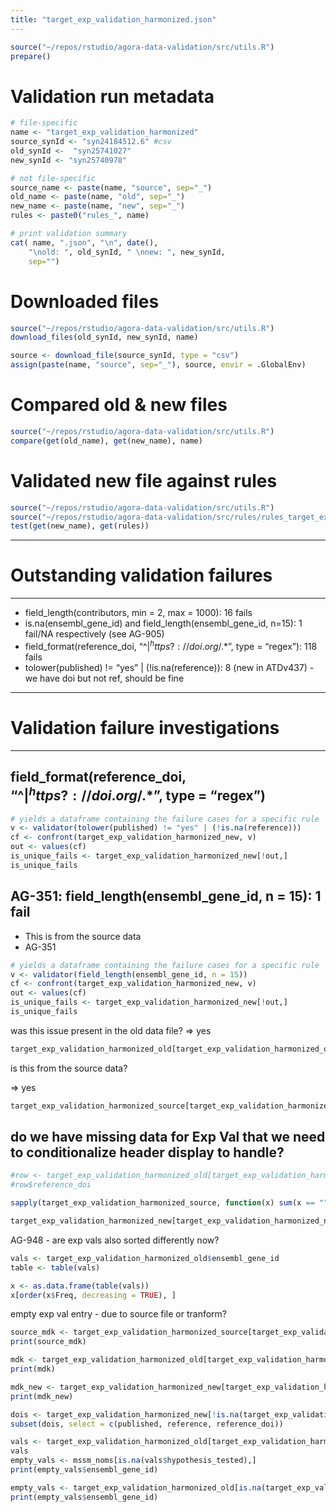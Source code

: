 ```yaml
---
title: "target_exp_validation_harmonized.json"
---
```


```r
source("~/repos/rstudio/agora-data-validation/src/utils.R")
prepare()
```

# Validation run metadata
```r
# file-specific
name <- "target_exp_validation_harmonized"
source_synId <- "syn24184512.6" #csv
old_synId <-  "syn25741027"  
new_synId <- "syn25740978"

# not file-specific
source_name <- paste(name, "source", sep="_")
old_name <- paste(name, "old", sep="_")
new_name <- paste(name, "new", sep="_")
rules <- paste0("rules_", name)

# print validation summary
cat( name, ".json", "\n", date(),
    "\nold: ", old_synId, " \nnew: ", new_synId,
    sep="")
```

# Downloaded files
```r
source("~/repos/rstudio/agora-data-validation/src/utils.R")
download_files(old_synId, new_synId, name)
```

```r
source <- download_file(source_synId, type = "csv") 
assign(paste(name, "source", sep="_"), source, envir = .GlobalEnv)
```


# Compared old & new files
```r
source("~/repos/rstudio/agora-data-validation/src/utils.R")
compare(get(old_name), get(new_name), name)
```


# Validated new file against rules
```r
source("~/repos/rstudio/agora-data-validation/src/utils.R")
source("~/repos/rstudio/agora-data-validation/src/rules/rules_target_exp_validation_harmonized.R")
test(get(new_name), get(rules))
```

***
# Outstanding validation failures
***
* field_length(contributors, min = 2, max = 1000): 
16 fails
* is.na(ensembl_gene_id) and  field_length(ensembl_gene_id, n=15): 
1 fail/NA respectively (see AG-905)
* field_format(reference_doi, "^$|^https?://doi.org/.*$", type = "regex"): 
118 fails
* tolower(published) != "yes" | (!is.na(reference)): 
8  (new in ATDv437) - we have doi but not ref, should be fine

***
# Validation failure investigations
***


## field_format(reference_doi, "^$|^https?://doi.org/.*$", type = "regex")
```r
# yields a dataframe containing the failure cases for a specific rule
v <- validator(tolower(published) != "yes" | (!is.na(reference)))
cf <- confront(target_exp_validation_harmonized_new, v)
out <- values(cf)
is_unique_fails <- target_exp_validation_harmonized_new[!out,]
is_unique_fails
```


## 	AG-351: field_length(ensembl_gene_id, n = 15): 1 fail

* This is from the source data
* AG-351

```r
# yields a dataframe containing the failure cases for a specific rule
v <- validator(field_length(ensembl_gene_id, n = 15))
cf <- confront(target_exp_validation_harmonized_new, v)
out <- values(cf)
is_unique_fails <- target_exp_validation_harmonized_new[!out,]
is_unique_fails
```

was this issue present in the old data file? => yes
```r
target_exp_validation_harmonized_old[target_exp_validation_harmonized_old$ensembl_gene_id == "",]
```


is this from the source data?

=> yes 

```r
target_exp_validation_harmonized_source[target_exp_validation_harmonized_source$hgnc_symbol == "FC1 (mouse)",]
```


## do we have missing data for Exp Val that we need to conditionalize header display to handle?
```r
#row <- target_exp_validation_harmonized_old[target_exp_validation_harmonized_old$ensembl_gene_id == 'ENSG00000178209',]
#row$reference_doi

sapply(target_exp_validation_harmonized_source, function(x) sum(x == ""))
```


```r
target_exp_validation_harmonized_new[target_exp_validation_harmonized_new$ensembl_gene_id == 'ENSG00000138741',]
```


AG-948 - are exp vals also sorted differently now?

```r
vals <- target_exp_validation_harmonized_old$ensembl_gene_id
table <- table(vals)

x <- as.data.frame(table(vals))
x[order(x$Freq, decreasing = TRUE), ]
```

empty exp val entry - due to source file or tranform?
```r
source_mdk <- target_exp_validation_harmonized_source[target_exp_validation_harmonized_source$ensembl_gene_id == 'ENSG00000110492',]
print(source_mdk)

mdk <- target_exp_validation_harmonized_old[target_exp_validation_harmonized_old$ensembl_gene_id == 'ENSG00000110492',]
print(mdk)

mdk_new <- target_exp_validation_harmonized_new[target_exp_validation_harmonized_new$ensembl_gene_id == 'ENSG00000110492',]
print(mdk_new)
```


```r
dois <- target_exp_validation_harmonized_new[!is.na(target_exp_validation_harmonized_new$reference_doi),]
subset(dois, select = c(published, reference, reference_doi))
```

```r
vals <- target_exp_validation_harmonized_old[target_exp_validation_harmonized_old$team == "Emory",]
vals
empty_vals <- mssm_noms[is.na(vals$hypothesis_tested),]
print(empty_vals$ensembl_gene_id)

```

```r
empty_vals <- target_exp_validation_harmonized_old[is.na(target_exp_validation_harmonized_old$hypothesis_tested),]
print(empty_vals$ensembl_gene_id)

```
